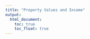 ```yaml
---
title: "Property Values and Income"
output: 
  html_document:
    toc: true
    toc_float: true
---
```

